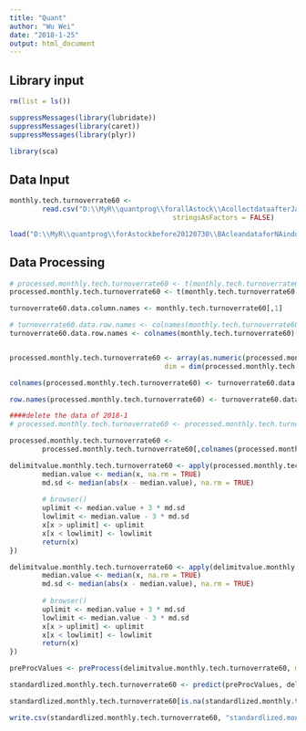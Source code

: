 ```yaml
---
title: "Quant"
author: "Wu Wei"
date: "2018-1-25"
output: html_document
---
```




## Library input
```r
rm(list = ls())

suppressMessages(library(lubridate))
suppressMessages(library(caret))
suppressMessages(library(plyr))

library(sca)

```

## Data Input

```r

monthly.tech.turnoverrate60 <- 
        read.csv("D:\\MyR\\quantprog\\forallAstock\\AcollectdataafterJan2018\\monthly.tech.turnoverrate60.csv", 
                                        stringsAsFactors = FALSE)


```


```r
load("D:\\MyR\\quantprog\\forAstockbefore20120730\\BAcleandataforNAindustry\\stockcode")
```


## Data Processing

```r
# processed.monthly.tech.turnoverrate60 <- t(monthly.tech.turnoverrate60[,-c(1,ncol(monthly.tech.turnoverrate60))])
processed.monthly.tech.turnoverrate60 <- t(monthly.tech.turnoverrate60[,-1])

turnoverrate60.data.column.names <- monthly.tech.turnoverrate60[,1]

# turnoverrate60.data.row.names <- colnames(monthly.tech.turnoverrate60)[-c(1, length(monthly.tech.turnoverrate60))]
turnoverrate60.data.row.names <- colnames(monthly.tech.turnoverrate60)[-1]


processed.monthly.tech.turnoverrate60 <- array(as.numeric(processed.monthly.tech.turnoverrate60),
                                      dim = dim(processed.monthly.tech.turnoverrate60))

colnames(processed.monthly.tech.turnoverrate60) <- turnoverrate60.data.column.names

row.names(processed.monthly.tech.turnoverrate60) <- turnoverrate60.data.row.names

####delete the data of 2018-1
# processed.monthly.tech.turnoverrate60 <- processed.monthly.tech.turnoverrate60[-nrow(processed.monthly.tech.turnoverrate60),]

```


```r
processed.monthly.tech.turnoverrate60 <- 
        processed.monthly.tech.turnoverrate60[,colnames(processed.monthly.tech.turnoverrate60) %in% stockcode]
```



```r


delimitvalue.monthly.tech.turnoverrate60 <- apply(processed.monthly.tech.turnoverrate60, 1, function(x) {
        median.value <- median(x, na.rm = TRUE)
        md.sd <- median(abs(x - median.value), na.rm = TRUE)
        
        # browser()
        uplimit <- median.value + 3 * md.sd
        lowlimit <- median.value - 3 * md.sd
        x[x > uplimit] <- uplimit
        x[x < lowlimit] <- lowlimit
        return(x)
})

```

```r


delimitvalue.monthly.tech.turnoverrate60 <- apply(delimitvalue.monthly.tech.turnoverrate60, 2, function(x) {
        median.value <- median(x, na.rm = TRUE)
        md.sd <- median(abs(x - median.value), na.rm = TRUE)
        
        # browser()
        uplimit <- median.value + 3 * md.sd
        lowlimit <- median.value - 3 * md.sd
        x[x > uplimit] <- uplimit
        x[x < lowlimit] <- lowlimit
        return(x)
})

```

```r
preProcValues <- preProcess(delimitvalue.monthly.tech.turnoverrate60, method = c("center","scale"))

standardlized.monthly.tech.turnoverrate60 <- predict(preProcValues, delimitvalue.monthly.tech.turnoverrate60)

standardlized.monthly.tech.turnoverrate60[is.na(standardlized.monthly.tech.turnoverrate60)] <- 0
```




```r
write.csv(standardlized.monthly.tech.turnoverrate60, "standardlized.monthly.tech.turnoverrate60.csv")


```

